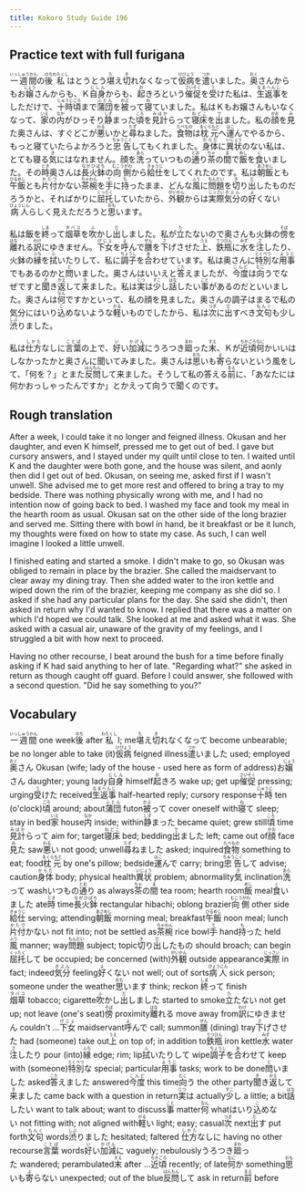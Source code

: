 ```yaml
---
title: Kokoro Study Guide 196
---
```


## Practice text with full furigana

<p>
<ruby><rb>一週間</rb><rt>いっしゅうかん</rt></ruby>の<ruby><rb>後</rb><rt>のち</rt></ruby><ruby><rb>私</rb><rt>わたくし</rt></ruby>はとうとう<ruby><rb>堪</rb><rt>た</rt></ruby>え<ruby><rb>切</rb><rt>き</rt></ruby>れなくなって<ruby><rb>仮病</rb><rt>けびょう</rt></ruby>を<ruby><rb>遣</rb><rt>つか</rt></ruby>いました。<ruby><rb>奥</rb><rt>おく</rt></ruby>さんからもお<ruby><rb>嬢</rb><rt>じょう</rt></ruby>さんからも、Ｋ<ruby><rb>自身</rb><rt>じしん</rt></ruby>からも、<ruby><rb>起</rb><rt>お</rt></ruby>きろという<ruby><rb>催促</rb><rt>さいそく</rt></ruby>を<ruby><rb>受</rb><rt>う</rt></ruby>けた私は、<ruby><rb>生返事</rb><rt>なまへんじ</rt></ruby>をしただけで、<ruby><rb>十時</rb><rt>じゅうじ</rt></ruby><ruby><rb>頃</rb><rt>ごろ</rt></ruby>まで<ruby><rb>蒲団</rb><rt>ふとん</rt></ruby>を<ruby><rb>被</rb><rt>かぶ</rt></ruby>って<ruby><rb>寝</rb><rt>ね</rt></ruby>ていました。私はＫもお嬢さんもいなくなって、<ruby><rb>家</rb><rt>いえ</rt></ruby>の<ruby><rb>内</rb><rt>なか</rt></ruby>がひっそり<ruby><rb>静</rb><rt>しず</rt></ruby>まった<ruby><rb>頃</rb><rt>ころ</rt></ruby>を<ruby><rb>見計</rb><rt>みはか</rt></ruby>らって<ruby><rb>寝床</rb><rt>ねどこ</rt></ruby>を<ruby><rb>出</rb><rt>で</rt></ruby>ました。私の<ruby><rb>顔</rb><rt>かお</rt></ruby>を<ruby><rb>見</rb><rt>み</rt></ruby>た奥さんは、すぐどこが<ruby><rb>悪</rb><rt>わる</rt></ruby>いかと<ruby><rb>尋</rb><rt>たず</rt></ruby>ねました。<ruby><rb>食物</rb><rt>たべもの</rt></ruby>は<ruby><rb>枕元</rb><rt>まくらもと</rt></ruby>へ<ruby><rb>運</rb><rt>はこ</rt></ruby>んでやるから、もっと寝ていたらよかろうと<ruby><rb>忠告</rb><rt>ちゅうこく</rt></ruby>してもくれました。<ruby><rb>身体</rb><rt>からだ</rt></ruby>に<ruby><rb>異状</rb><rt>いじょう</rt></ruby>のない私は、とても寝る<ruby><rb>気</rb><rt>き</rt></ruby>にはなれません。顔を<ruby><rb>洗</rb><rt>あら</rt></ruby>っていつもの<ruby><rb>通</rb><rt>とお</rt></ruby>り<ruby><rb>茶</rb><rt>ちゃ</rt></ruby>の<ruby><rb>間</rb><rt>ま</rt></ruby>で<ruby><rb>飯</rb><rt>めし</rt></ruby>を<ruby><rb>食</rb><rt>く</rt></ruby>いました。その<ruby><rb>時</rb><rt>とき</rt></ruby>奥さんは<ruby><rb>長火鉢</rb><rt>ながひばち</rt></ruby>の<ruby><rb>向側</rb><rt>むこうがわ</rt></ruby>から<ruby><rb>給仕</rb><rt>きゅうじ</rt></ruby>をしてくれたのです。私は<ruby><rb>朝飯</rb><rt>あさめし</rt></ruby>とも<ruby><rb>午飯</rb><rt>ひるめし</rt></ruby>とも<ruby><rb>片付</rb><rt>かたづ</rt></ruby>かない<ruby><rb>茶椀</rb><rt>ちゃわん</rt></ruby>を<ruby><rb>手</rb><rt>て</rt></ruby>に<ruby><rb>持</rb><rt>も</rt></ruby>ったまま、どんな<ruby><rb>風</rb><rt>ふう</rt></ruby>に<ruby><rb>問題</rb><rt>もんだい</rt></ruby>を<ruby><rb>切</rb><rt>き</rt></ruby>り<ruby><rb>出</rb><rt>だ</rt></ruby>したものだろうかと、そればかりに<ruby><rb>屈托</rb><rt>くったく</rt></ruby>していたから、<ruby><rb>外観</rb><rt>がいかん</rt></ruby>からは<ruby><rb>実際</rb><rt>じっさい</rt></ruby><ruby><rb>気分</rb><rt>きぶん</rt></ruby>の<ruby><rb>好</rb><rt>よ</rt></ruby>くない<ruby><rb>病人</rb><rt>びょうにん</rt></ruby>らしく見えただろうと<ruby><rb>思</rb><rt>おも</rt></ruby>います。
</p>

<p>
私は飯を<ruby><rb>終</rb><rt>しま</rt></ruby>って<ruby><rb>烟草</rb><rt>タバコ</rt></ruby>を<ruby><rb>吹</rb><rt>ふ</rt></ruby>かし<ruby><rb>出</rb><rt>だ</rt></ruby>しました。私が<ruby><rb>立</rb><rt>た</rt></ruby>たないので奥さんも火鉢の<ruby><rb>傍</rb><rt>そば</rt></ruby>を<ruby><rb>離</rb><rt>はな</rt></ruby>れる<ruby><rb>訳</rb><rt>わけ</rt></ruby>にゆきません。<ruby><rb>下女</rb><rt>げじょ</rt></ruby>を<ruby><rb>呼</rb><rt>よ</rt></ruby>んで<ruby><rb>膳</rb><rt>ぜん</rt></ruby>を<ruby><rb>下</rb><rt>さ</rt></ruby>げさせた<ruby><rb>上</rb><rt>うえ</rt></ruby>、<ruby><rb>鉄瓶</rb><rt>てつびん</rt></ruby>に<ruby><rb>水</rb><rt>みず</rt></ruby>を<ruby><rb>注</rb><rt>さ</rt></ruby>したり、火鉢の<ruby><rb>縁</rb><rt>ふち</rt></ruby>を<ruby><rb>拭</rb><rt>ふ</rt></ruby>いたりして、私に<ruby><rb>調子</rb><rt>ちょうし</rt></ruby>を<ruby><rb>合</rb><rt>あ</rt></ruby>わせています。私は奥さんに<ruby><rb>特別</rb><rt>とくべつ</rt></ruby>な<ruby><rb>用事</rb><rt>ようじ</rt></ruby>でもあるのかと<ruby><rb>問</rb><rt>と</rt></ruby>いました。奥さんはいいえと<ruby><rb>答</rb><rt>こた</rt></ruby>えましたが、<ruby><rb>今度</rb><rt>こんど</rt></ruby>は<ruby><rb>向</rb><rt>むこ</rt></ruby>うでなぜですと<ruby><rb>聞</rb><rt>き</rt></ruby>き<ruby><rb>返</rb><rt>かえ</rt></ruby>して<ruby><rb>来</rb><rt>き</rt></ruby>ました。私は<ruby><rb>実</rb><rt>じつ</rt></ruby>は<ruby><rb>少</rb><rt>すこ</rt></ruby>し<ruby><rb>話</rb><rt>はな</rt></ruby>したい<ruby><rb>事</rb><rt>こと</rt></ruby>があるのだといいました。奥さんは<ruby><rb>何</rb><rt>なん</rt></ruby>ですかといって、私の顔を見ました。奥さんの調子はまるで私の気分にはいり<ruby><rb>込</rb><rt>こ</rt></ruby>めないような<ruby><rb>軽</rb><rt>かる</rt></ruby>いものでしたから、私は<ruby><rb>次</rb><rt>つぎ</rt></ruby>に<ruby><rb>出</rb><rt>だ</rt></ruby>すべき<ruby><rb>文句</rb><rt>もんく</rt></ruby>も少し<ruby><rb>渋</rb><rt>しぶ</rt></ruby>りました。
</p>

<p>
私は<ruby><rb>仕方</rb><rt>しかた</rt></ruby>なしに<ruby><rb>言葉</rb><rt>ことば</rt></ruby>の上で、<ruby><rb>好</rb><rt>い</rt></ruby>い<ruby><rb>加減</rb><rt>かげん</rt></ruby>にうろつき<ruby><rb>廻</rb><rt>まわ</rt></ruby>った<ruby><rb>末</rb><rt>すえ</rt></ruby>、Ｋが<ruby><rb>近頃</rb><rt>ちかごろ</rt></ruby><ruby><rb>何</rb><rt>なに</rt></ruby>かいいはしなかったかと奥さんに聞いてみました。奥さんは<ruby><rb>思</rb><rt>おも</rt></ruby>いも<ruby><rb>寄</rb><rt>よ</rt></ruby>らないという風をして、「何を？」とまた<ruby><rb>反問</rb><rt>はんもん</rt></ruby>して来ました。そうして私の答える<ruby><rb>前</rb><rt>まえ</rt></ruby>に、「あなたには何かおっしゃったんですか」とかえって向うで聞くのです。
</p>


## Rough translation

After a week, I could take it no longer and feigned illness. Okusan and her daughter, and even K himself, pressed me to get out of bed. I gave but cursory answers, and I stayed under my quilt until close to ten. I waited until K and the daughter were both gone, and the house was silent, and aonly then did I get out of bed. Okusan, on seeing me, asked first if I wasn't unwell. She advised me to get more rest and offered to bring a tray to my bedside. There was nothing physically wrong with me, and I had no intention now of going back to bed. I washed my face and took my meal in the hearth room as usual. Okusan sat on the other side of the long brazier and served me. Sitting there with bowl in hand, be it breakfast or be it lunch, my thoughts were fixed on how to state my case. As such, I can well imagine I looked a little unwell.

I finished eating and started a smoke. I didn't make to go, so Okusan was obliged to remain in place by the brazier. She called the maidservant to clear away my dining tray. Then she added water to the iron kettle and wiped down the rim of the brazier, keeping me company as she did so. I asked if she had any particular plans for the day. She said she didn't, then asked in return why I'd wanted to know. I replied that there was a matter on which I'd hoped we could talk. She looked at me and asked what it was. She asked with a casual air, unaware of the gravity of my feelings, and I struggled a bit with how next to proceed.

Having no other recourse, I beat around the bush for a time before finally asking if K had said anything to her of late. "Regarding what?" she asked in return as though caught off guard. Before I could answer, she followed with a second question. "Did he say something to you?"          


## Vocabulary

<p>
<span class="vocabstudy"><ruby><rb>一週間</rb><rt>いっしゅうかん</rt></ruby>&nbsp;one week</span><span class="vocabstudy"><ruby><rb>後</rb><rt>のち</rt></ruby>&nbsp;after</span><span class="vocabstudy"><ruby><rb>私</rb><rt>わたくし</rt></ruby>&nbsp;I; me</span><span class="vocabstudy"><ruby><rb>堪</rb><rt>た</rt></ruby>え<ruby><rb>切</rb><rt>き</rt></ruby>れなくなって&nbsp;become unbearable; be no longer able to take (it)</span><span class="vocabstudy"><ruby><rb>仮病</rb><rt>けびょう</rt></ruby>&nbsp;feigned illness</span><span class="vocabstudy"><ruby><rb>遣</rb><rt>つか</rt></ruby>いました&nbsp;used; employed</span><span class="vocabstudy"><ruby><rb>奥</rb><rt>おく</rt></ruby>さん&nbsp;Okusan (wife; lady of the house - used here as form of address)</span><span class="vocabstudy">お<ruby><rb>嬢</rb><rt>じょう</rt></ruby>さん&nbsp;daughter; young lady</span><span class="vocabstudy"><ruby><rb>自身</rb><rt>じしん</rt></ruby>&nbsp;himself</span><span class="vocabstudy"><ruby><rb>起</rb><rt>お</rt></ruby>きろ&nbsp;wake up; get up</span><span class="vocabstudy"><ruby><rb>催促</rb><rt>さいそく</rt></ruby>&nbsp;pressing; urging</span><span class="vocabstudy"><ruby><rb>受</rb><rt>う</rt></ruby>けた&nbsp;received</span><span class="vocabstudy"><ruby><rb>生返事</rb><rt>なまへんじ</rt></ruby>&nbsp;half-hearted reply; cursory response</span><span class="vocabstudy"><ruby><rb>十時</rb><rt>じゅうじ</rt></ruby>&nbsp;ten (o'clock)</span><span class="vocabstudy"><ruby><rb>頃</rb><rt>ごろ</rt></ruby>&nbsp;around; about</span><span class="vocabstudy"><ruby><rb>蒲団</rb><rt>ふとん</rt></ruby>&nbsp;futon</span><span class="vocabstudy"><ruby><rb>被</rb><rt>かぶ</rt></ruby>って&nbsp;cover oneself with</span><span class="vocabstudy"><ruby><rb>寝</rb><rt>ね</rt></ruby>て&nbsp;sleep; stay in bed</span><span class="vocabstudy"><ruby><rb>家</rb><rt>いえ</rt></ruby>&nbsp;house</span><span class="vocabstudy"><ruby><rb>内</rb><rt>なか</rt></ruby>&nbsp;inside; within</span><span class="vocabstudy"><ruby><rb>静</rb><rt>しず</rt></ruby>まった&nbsp;became quiet; grew still</span><span class="vocabstudy"><ruby><rb>頃</rb><rt>ころ</rt></ruby>&nbsp;time</span><span class="vocabstudy"><ruby><rb>見計</rb><rt>みはか</rt></ruby>らって&nbsp;aim for; target</span><span class="vocabstudy"><ruby><rb>寝床</rb><rt>ねどこ</rt></ruby>&nbsp;bed; bedding</span><span class="vocabstudy"><ruby><rb>出</rb><rt>で</rt></ruby>ました&nbsp;left; came out of</span><span class="vocabstudy"><ruby><rb>顔</rb><rt>かお</rt></ruby>&nbsp;face</span><span class="vocabstudy"><ruby><rb>見</rb><rt>み</rt></ruby>た&nbsp;saw</span><span class="vocabstudy"><ruby><rb>悪</rb><rt>わる</rt></ruby>い&nbsp;not good; unwell</span><span class="vocabstudy"><ruby><rb>尋</rb><rt>たず</rt></ruby>ねました&nbsp;asked; inquired</span><span class="vocabstudy"><ruby><rb>食物</rb><rt>たべもの</rt></ruby>&nbsp;something to eat; food</span><span class="vocabstudy"><ruby><rb>枕元</rb><rt>まくらもと</rt></ruby>&nbsp;by one's pillow; bedside</span><span class="vocabstudy"><ruby><rb>運</rb><rt>はこ</rt></ruby>んで&nbsp;carry; bring</span><span class="vocabstudy"><ruby><rb>忠告</rb><rt>ちゅうこく</rt></ruby>して&nbsp;advise; caution</span><span class="vocabstudy"><ruby><rb>身体</rb><rt>からだ</rt></ruby>&nbsp;body; physical health</span><span class="vocabstudy"><ruby><rb>異状</rb><rt>いじょう</rt></ruby>&nbsp;problem; abnormality</span><span class="vocabstudy"><ruby><rb>気</rb><rt>き</rt></ruby>&nbsp;inclination</span><span class="vocabstudy"><ruby><rb>洗</rb><rt>あら</rt></ruby>って&nbsp;wash</span><span class="vocabstudy">いつもの<ruby><rb>通</rb><rt>とお</rt></ruby>り&nbsp;as always</span><span class="vocabstudy"><ruby><rb>茶</rb><rt>ちゃ</rt></ruby>の<ruby><rb>間</rb><rt>ま</rt></ruby>&nbsp;tea room; hearth room</span><span class="vocabstudy"><ruby><rb>飯</rb><rt>めし</rt></ruby>&nbsp;meal</span><span class="vocabstudy"><ruby><rb>食</rb><rt>く</rt></ruby>いました&nbsp;ate</span><span class="vocabstudy"><ruby><rb>時</rb><rt>とき</rt></ruby>&nbsp;time</span><span class="vocabstudy"><ruby><rb>長火鉢</rb><rt>ながひばち</rt></ruby>&nbsp;rectangular hibachi; oblong brazier</span><span class="vocabstudy"><ruby><rb>向側</rb><rt>むこうがわ</rt></ruby>&nbsp;other side</span><span class="vocabstudy"><ruby><rb>給仕</rb><rt>きゅうじ</rt></ruby>&nbsp;serving; attending</span><span class="vocabstudy"><ruby><rb>朝飯</rb><rt>あさめし</rt></ruby>&nbsp;morning meal; breakfast</span><span class="vocabstudy"><ruby><rb>午飯</rb><rt>ひるめし</rt></ruby>&nbsp;noon meal; lunch</span><span class="vocabstudy"><ruby><rb>片付</rb><rt>かたづ</rt></ruby>かない&nbsp;not fit into; not be settled as</span><span class="vocabstudy"><ruby><rb>茶椀</rb><rt>ちゃわん</rt></ruby>&nbsp;rice bowl</span><span class="vocabstudy"><ruby><rb>手</rb><rt>て</rt></ruby>&nbsp;hand</span><span class="vocabstudy"><ruby><rb>持</rb><rt>も</rt></ruby>った&nbsp;held</span><span class="vocabstudy"><ruby><rb>風</rb><rt>ふう</rt></ruby>&nbsp;manner; way</span><span class="vocabstudy"><ruby><rb>問題</rb><rt>もんだい</rt></ruby>&nbsp;subject; topic</span><span class="vocabstudy"><ruby><rb>切</rb><rt>き</rt></ruby>り<ruby><rb>出</rb><rt>だ</rt></ruby>したもの&nbsp;should broach; can begin</span><span class="vocabstudy"><ruby><rb>屈托</rb><rt>くったく</rt></ruby>して&nbsp;be occupied; be concerned (with)</span><span class="vocabstudy"><ruby><rb>外観</rb><rt>がいかん</rt></ruby>&nbsp;outside appearance</span><span class="vocabstudy"><ruby><rb>実際</rb><rt>じっさい</rt></ruby>&nbsp;in fact; indeed</span><span class="vocabstudy"><ruby><rb>気分</rb><rt>きぶん</rt></ruby>&nbsp;feeling</span><span class="vocabstudy"><ruby><rb>好</rb><rt>よ</rt></ruby>くない&nbsp;not well; out of sorts</span><span class="vocabstudy"><ruby><rb>病人</rb><rt>びょうにん</rt></ruby>&nbsp;sick person; someone under the weather</span><span class="vocabstudy"><ruby><rb>思</rb><rt>おも</rt></ruby>います&nbsp;think; reckon</span>
<span class="vocabstudy"><ruby><rb>終</rb><rt>しま</rt></ruby>って&nbsp;finish</span><span class="vocabstudy"><ruby><rb>烟草</rb><rt>タバコ</rt></ruby>&nbsp;tobacco; cigarette</span><span class="vocabstudy"><ruby><rb>吹</rb><rt>ふ</rt></ruby>かし<ruby><rb>出</rb><rt>だ</rt></ruby>しました&nbsp;started to smoke</span><span class="vocabstudy"><ruby><rb>立</rb><rt>た</rt></ruby>たない&nbsp;not get up; not leave (one's seat)</span><span class="vocabstudy"><ruby><rb>傍</rb><rt>そば</rt></ruby>&nbsp;proximity</span><span class="vocabstudy"><ruby><rb>離</rb><rt>はな</rt></ruby>れる&nbsp;move away from</span><span class="vocabstudy"><ruby><rb>訳</rb><rt>わけ</rt></ruby>にゆきません&nbsp;couldn't ...</span><span class="vocabstudy"><ruby><rb>下女</rb><rt>げじょ</rt></ruby>&nbsp;maidservant</span><span class="vocabstudy"><ruby><rb>呼</rb><rt>よ</rt></ruby>んで&nbsp;call; summon</span><span class="vocabstudy"><ruby><rb>膳</rb><rt>ぜん</rt></ruby>&nbsp;(dining) tray</span><span class="vocabstudy"><ruby><rb>下</rb><rt>さ</rt></ruby>げさせた&nbsp;had (someone) take out</span><span class="vocabstudy"><ruby><rb>上</rb><rt>うえ</rt></ruby>&nbsp;on top of; in addition to</span><span class="vocabstudy"><ruby><rb>鉄瓶</rb><rt>てつびん</rt></ruby>&nbsp;iron kettle</span><span class="vocabstudy"><ruby><rb>水</rb><rt>みず</rt></ruby>&nbsp;water</span><span class="vocabstudy"><ruby><rb>注</rb><rt>さ</rt></ruby>したり&nbsp;pour (into)</span><span class="vocabstudy"><ruby><rb>縁</rb><rt>ふち</rt></ruby>&nbsp;edge; rim; lip</span><span class="vocabstudy"><ruby><rb>拭</rb><rt>ふ</rt></ruby>いたりして&nbsp;wipe</span><span class="vocabstudy"><ruby><rb>調子</rb><rt>ちょうし</rt></ruby>を<ruby><rb>合</rb><rt>あ</rt></ruby>わせて&nbsp;keep with (someone)</span><span class="vocabstudy"><ruby><rb>特別</rb><rt>とくべつ</rt></ruby>な&nbsp;special; particular</span><span class="vocabstudy"><ruby><rb>用事</rb><rt>ようじ</rt></ruby>&nbsp;tasks; work to be done</span><span class="vocabstudy"><ruby><rb>問</rb><rt>と</rt></ruby>いました&nbsp;asked</span><span class="vocabstudy"><ruby><rb>答</rb><rt>こた</rt></ruby>えました&nbsp;answered</span><span class="vocabstudy"><ruby><rb>今度</rb><rt>こんど</rt></ruby>&nbsp;this time</span><span class="vocabstudy"><ruby><rb>向</rb><rt>むこ</rt></ruby>う&nbsp;the other party</span><span class="vocabstudy"><ruby><rb>聞</rb><rt>き</rt></ruby>き<ruby><rb>返</rb><rt>かえ</rt></ruby>して<ruby><rb>来</rb><rt>き</rt></ruby>ました&nbsp;came back with a question in return</span><span class="vocabstudy"><ruby><rb>実</rb><rt>じつ</rt></ruby>は&nbsp;actually</span><span class="vocabstudy"><ruby><rb>少</rb><rt>すこ</rt></ruby>し&nbsp;a little; a bit</span><span class="vocabstudy"><ruby><rb>話</rb><rt>はな</rt></ruby>したい&nbsp;want to talk about; want to discuss</span><span class="vocabstudy"><ruby><rb>事</rb><rt>こと</rt></ruby>&nbsp;matter</span><span class="vocabstudy"><ruby><rb>何</rb><rt>なん</rt></ruby>&nbsp;what</span><span class="vocabstudy">はいり<ruby><rb>込</rb><rt>こ</rt></ruby>めない&nbsp;not fitting with; not aligned with</span><span class="vocabstudy"><ruby><rb>軽</rb><rt>かる</rt></ruby>い&nbsp;light; easy; casual</span><span class="vocabstudy"><ruby><rb>次</rb><rt>つぎ</rt></ruby>&nbsp;next</span><span class="vocabstudy"><ruby><rb>出</rb><rt>だ</rt></ruby>す&nbsp;put forth</span><span class="vocabstudy"><ruby><rb>文句</rb><rt>もんく</rt></ruby>&nbsp;words</span><span class="vocabstudy"><ruby><rb>渋</rb><rt>しぶ</rt></ruby>りました&nbsp;hesitated; faltered</span>
<span class="vocabstudy"><ruby><rb>仕方</rb><rt>しかた</rt></ruby>なしに&nbsp;having no other recourse</span><span class="vocabstudy"><ruby><rb>言葉</rb><rt>ことば</rt></ruby>&nbsp;words</span><span class="vocabstudy"><ruby><rb>好</rb><rt>い</rt></ruby>い<ruby><rb>加減</rb><rt>かげん</rt></ruby>に&nbsp;vaguely; nebulously</span><span class="vocabstudy">うろつき<ruby><rb>廻</rb><rt>まわ</rt></ruby>った&nbsp;wandered; perambulated</span><span class="vocabstudy"><ruby><rb>末</rb><rt>すえ</rt></ruby>&nbsp;after ...</span><span class="vocabstudy"><ruby><rb>近頃</rb><rt>ちかごろ</rt></ruby>&nbsp;recently; of late</span><span class="vocabstudy"><ruby><rb>何</rb><rt>なに</rt></ruby>か&nbsp;something</span><span class="vocabstudy"><ruby><rb>思</rb><rt>おも</rt></ruby>いも<ruby><rb>寄</rb><rt>よ</rt></ruby>らない&nbsp;unexpected; out of the blue</span><span class="vocabstudy"><ruby><rb>反問</rb><rt>はんもん</rt></ruby>して&nbsp;ask in return</span><span class="vocabstudy"><ruby><rb>前</rb><rt>まえ</rt></ruby>&nbsp;before</span>
</p>
